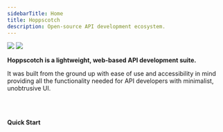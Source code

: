```yaml
---
sidebarTitle: Home
title: Hoppscotch
description: Open-source API development ecosystem.
---
```



<img className="block dark:hidden" src="/images/hero-light.png" />
<img className="hidden dark:block" src="/images/hero-dark.png" />

**Hoppscotch is a lightweight, web-based API development suite.**

It was built from the ground up with ease of use and accessibility in mind providing all the functionality needed for API developers with minimalist, unobtrusive UI.

<PrimaryButton label="Get started" href="/documentation/getting-started/introduction" />

<br />
<br />

**Quick Start**

<CardGroup>
  <HeroCard
    title="Hoppscotch Cloud"
    description="Everything you need to get started with Hoppscotch, hosted by us."
    href="https://hoppscotch.io"
  />
  <HeroCard
    title="Hoppscotch Self-Host"
    description="Deploy your own instance of Hoppscotch on your own infrastructure."
    href="/documentation/self-host/getting-started"
  />
</CardGroup>
